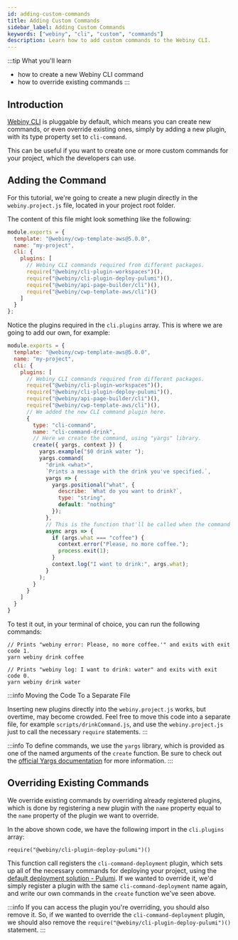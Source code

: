 ```yaml
---
id: adding-custom-commands
title: Adding Custom Commands
sidebar_label: Adding Custom Commands
keywords: ["webiny", "cli", "custom", "commands"]
description: Learn how to add custom commands to the Webiny CLI.
---
```


:::tip What you'll learn

- how to create a new Webiny CLI command
- how to override existing commands
:::

## Introduction

[Webiny CLI](/docs/key-topics/webiny-cli) is pluggable by default, which means you can create new commands, or even override existing ones, simply by adding a new plugin, with its type property set to `cli-command`.

This can be useful if you want to create one or more custom commands for your project, which the developers can use.

## Adding the Command

For this tutorial, we're going to create a new plugin directly in the `webiny.project.js` file, located in your project root folder.

The content of this file might look something like the following:

```js title="webiny.project.js"
module.exports = {
  template: "@webiny/cwp-template-aws@5.0.0",
  name: "my-project",
  cli: {
    plugins: [
      // Webiny CLI commands required from different packages.
      require("@webiny/cli-plugin-workspaces")(),
      require("@webiny/cli-plugin-deploy-pulumi")(),
      require("@webiny/api-page-builder/cli")(),
      require("@webiny/cwp-template-aws/cli")()
    ]
  }
};
```

Notice the plugins required in the `cli.plugins` array. This is where we are going to add our own, for example:

```js title="webiny.project.js"
module.exports = {
  template: "@webiny/cwp-template-aws@5.0.0",
  name: "my-project",
  cli: {
    plugins: [
      // Webiny CLI commands required from different packages.
      require("@webiny/cli-plugin-workspaces")(),
      require("@webiny/cli-plugin-deploy-pulumi")(),
      require("@webiny/api-page-builder/cli")(),
      require("@webiny/cwp-template-aws/cli")(),
      // We added the new CLI command plugin here.
      {
        type: "cli-command",
        name: "cli-command-drink",
        // Here we create the command, using "yargs" library.
        create({ yargs, context }) {
          yargs.example("$0 drink water ");
          yargs.command(
            "drink <what>",
            `Prints a message with the drink you've specified.`,
            yargs => {
              yargs.positional("what", {
                describe: `What do you want to drink?`,
                type: "string",
                default: "nothing"
              });
            },
            // This is the function that'll be called when the command is executed.
            async args => {
              if (args.what === "coffee") {
                context.error("Please, no more coffee.");
                process.exit(1);
              }
              context.log("I want to drink:", args.what);
            }
          );
        }
      }
    ]
  }
}
```

To test it out, in your terminal of choice, you can run the following commands:

```
// Prints "webiny error: Please, no more coffee.'" and exits with exit code 1.
yarn webiny drink coffee

// Prints "webiny log: I want to drink: water" and exits with exit code 0.
yarn webiny drink water
```

:::info Moving the Code To a Separate File

Inserting new plugins directly into the `webiny.project.js` works, but overtime, may become crowded. Feel free to move this code into a separate file, for example `scripts/drinkCommand.js`, and use the `webiny.project.js` just to call the necessary `require` statements.
:::

:::info
To define commands, we use the `yargs` library, which is provided as one of the named arguments of the `create` function. Be sure to check out the [official Yargs documentation](http://yargs.js.org/) for more information.
:::

## Overriding Existing Commands

We override existing commands by overriding already registered plugins, which is done by registering a new plugin with the `name` property equal to the `name` property of the plugin we want to override.

In the above shown code, we have the following import in the `cli.plugins` array:
```
require("@webiny/cli-plugin-deploy-pulumi")()
```

This function call registers the `cli-command-deployment` plugin, which sets up all of the necessary commands for deploying your project, using the [default deployment solution - Pulumi](/docs/key-topics/deployment/iac-with-pulumi). If we wanted to override it, we'd simply register a plugin with the same `cli-command-deployment` name again, and write our own commands in the `create` function we've seen above.

:::info
If you can access the plugin you're overriding, you should also remove it. So, if we wanted to override the `cli-command-deployment` plugin, we should also remove the `require("@webiny/cli-plugin-deploy-pulumi")()` statement.
:::
